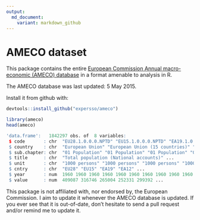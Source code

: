 ```yaml
---
output:
  md_document:
    variant: markdown_github
---
```


# AMECO dataset

This package contains the entire [European Commission Annual macro-economic 
(AMECO) 
database](http://ec.europa.eu/economy_finance/db_indicators/ameco/index_en.htm) 
in a format amenable to analysis in R.

The AMECO database was last updated: 5 May 2015.

Install it from github with:

```r
devtools::install_github("expersso/ameco")
```

```r
library(ameco)
head(ameco)
```

```r
'data.frame':	1842297 obs. of  8 variables:
 $ code       : chr  "EU28.1.0.0.0.NPTD" "EU15.1.0.0.0.NPTD" "EA19.1.0.0.0.NPTD" ...
 $ country    : chr  "European Union" "European Union (15 countries)" "Euro area" ...
 $ sub.chapter: chr  "01 Population" "01 Population" "01 Population" "01 Population" ...
 $ title      : chr  "Total population (National accounts)" ...
 $ unit       : chr  "1000 persons" "1000 persons" "1000 persons" "1000 persons" ...
 $ cntry      : chr  "EU28" "EU15" "EA19" "EA12" ...
 $ year       : num  1960 1960 1960 1960 1960 1960 1960 1960 1960 1960 ...
 $ value      : num  409087 316746 265004 252331 299392 ...
```

This package is not affiliated with, nor endorsed by, the European Commission. I 
aim to update it whenever the AMECO database is updated. If you ever see that it
is out-of-date, don't hesitate to send a pull request and/or remind me to update
it.